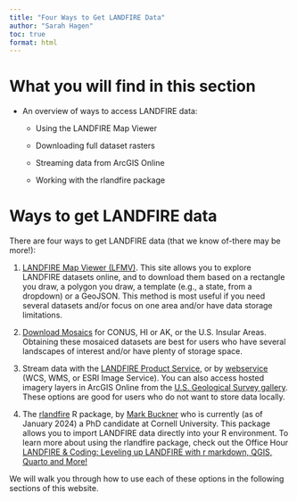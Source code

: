 ---
title: "Four Ways to Get LANDFIRE Data"
author: "Sarah Hagen"
toc: true
format: html
---

# What you will find in this section

-   An overview of ways to access LANDFIRE data:

    -   Using the LANDFIRE Map Viewer
    
    -   Downloading full dataset rasters
    
    -   Streaming data from ArcGIS Online
    
    -   Working with the rlandfire package

# Ways to get LANDFIRE data

There are four ways to get LANDFIRE data (that we know of-there may be more!):

1. [LANDFIRE Map Viewer (LFMV)](https://www.landfire.gov/viewer/). This site allows you to explore LANDFIRE datasets online, and to download them based on a rectangle you draw, a polygon you draw, a template (e.g., a state, from a dropdown) or a GeoJSON. This method is most useful if you need several datasets and/or focus on one area and/or have data storage limitations.

2. [Download Mosaics](https://landfire.gov/data/FullExtentDownloads) for CONUS, HI or AK, or the U.S. Insular Areas. Obtaining these mosaiced datasets are best for users who have several landscapes of interest and/or have plenty of storage space.

3. Stream data with the [LANDFIRE Product Service](https://lfps.usgs.gov/arcgis/rest/services/LandfireProductService/GPServer), or by [webservice](https://landfire.gov/data/lf_stream) (WCS, WMS, or ESRI Image Service). You can also access hosted imagery layers in ArcGIS Online from the [U.S. Geological Survey gallery](https://usgs.maps.arcgis.com/home/gallery.html?sortField=relevance&sortOrder=desc&focus=layers-weblayers-imagery). These options are good for users who do not want to store data locally. 

4. The [rlandfire](https://github.com/bcknr/rlandfire) R package, by [Mark Buckner](https://github.com/bcknr/rlandfire) who is currently (as of January 2024) a PhD candidate at Cornell University. This package allows you to import LANDFIRE data directly into your R environment. To learn more about using the rlandfire package, check out the Office Hour [LANDFIRE & Coding: Leveling up LANDFIRE with r markdown, QGIS, Quarto and More!](https://youtu.be/Go5foMcOG-c)

We will walk you through how to use each of these options in the following sections of this website.